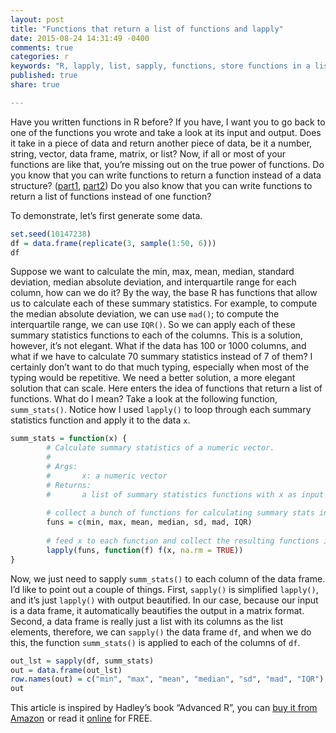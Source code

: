 ```yaml
---
layout: post
title: "Functions that return a list of functions and lapply"
date: 2015-08-24 14:31:49 -0400
comments: true
categories: r
keywords: "R, lapply, list, sapply, functions, store functions in a list"
published: true
share: true

---
```


Have you written functions in R before? If you have, I want you to go back to one of the functions you wrote and take a look at its input and output. Does it take in a piece of data and return another piece of data, be it a number, string, vector, data frame, matrix, or list? Now, if all or most of your functions are like that, you're missing out on the true power of functions. Do you know that you can write functions to return a function instead of a data structure? ([part1](http://masterr.org/r/functions-that-return-functions/), [part2](http://masterr.org/r/functions-that-return-functions-part-2/)) Do you also know that you can write functions to return a list of functions instead of one function?

To demonstrate, let's first generate some data. 
```r
set.seed(10147238)
df = data.frame(replicate(3, sample(1:50, 6)))
df
```

Suppose we want to calculate the min, max, mean, median, standard deviation, median absolute deviation, and interquartile range for each column, how can we do it? By the way, the base R has functions that allow us to calculate each of these summary statistics. For example, to compute the median absolute deviation, we can use `mad()`; to compute the interquartile range, we can use `IQR()`. So we can apply each of these summary statistics functions to each of the columns. This is a solution, however, it's not elegant. What if the data has 100 or 1000 columns, and what if we have to calculate 70 summary statistics instead of 7 of them? I certainly don't want to do that much typing, especially when most of the typing would be repetitive. We need a better solution, a more elegant solution that can scale. Here enters the idea of functions that return a list of functions. What do I mean? Take a look at the following function, `summ_stats()`. Notice how I used `lapply()` to loop through each summary statistics function and apply it to the data `x`.

```r
summ_stats = function(x) {
        # Calculate summary statistics of a numeric vector.
        #
        # Args:
        #       x: a numeric vector
        # Returns:
        #       a list of summary statistics functions with x as input
        
        # collect a bunch of functions for calculating summary stats into a vector
        funs = c(min, max, mean, median, sd, mad, IQR)
        
        # feed x to each function and collect the resulting functions into a list
        lapply(funs, function(f) f(x, na.rm = TRUE))
}
```

Now, we just need to sapply `summ_stats()` to each column of the data frame. I'd like to point out a couple of things. First, `sapply()` is simplified `lapply()`, and it's just `lapply()` with output beautified. In our case, because our input is a data frame, it automatically beautifies the output in a matrix format. Second, a data frame is really just a list with its columns as the list elements, therefore, we can `sapply()` the data frame `df`, and when we do this, the function `summ_stats()` is applied to each of the columns of `df`. 

```r
out_lst = sapply(df, summ_stats)
out = data.frame(out_lst)
row.names(out) = c("min", "max", "mean", "median", "sd", "mad", "IQR")
out
```

This article is inspired by Hadley's book "Advanced R", you can <a rel="nofollow" href="http://www.amazon.com/gp/product/1466586966/ref=as_li_tl?ie=UTF8&camp=1789&creative=9325&creativeASIN=1466586966&linkCode=as2&tag=cabaceo-20&linkId=2GDWMZSF4NX32QIO">buy it from Amazon</a><img src="http://ir-na.amazon-adsystem.com/e/ir?t=cabaceo-20&l=as2&o=1&a=1466586966" width="1" height="1" border="0" alt="" style="border:none !important; margin:0px !important;" />
or read it [online](http://adv-r.had.co.nz/Functions.html) for FREE.
